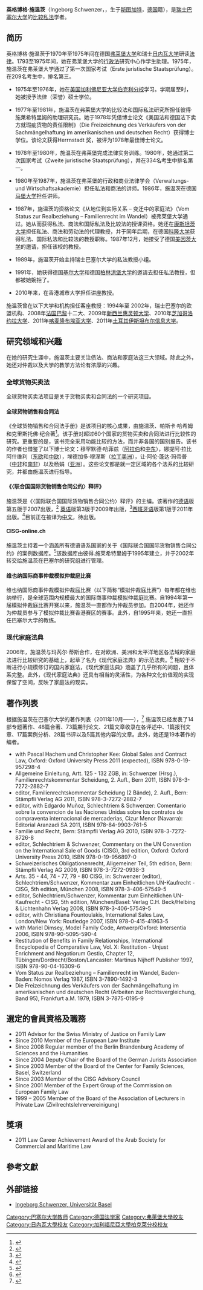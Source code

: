 {{multiple issues|
{{advert|time=2013-07-10T16:40:21+00:00}}
{{copyedit|time=2013-07-10T16:40:21+00:00}}
{{dead end|time=2013-07-10T16:40:21+00:00}}
{{orphan|time=2013-07-10T16:40:21+00:00}}
{{prose|time=2013-07-10T16:40:21+00:00}}
{{trivia|time=2013-07-10T16:40:21+00:00}}
}}
'''英格博格·施温茨'''（Ingeborg Schwenzer，{{bd|1951年|10月25日}}，生于[[斯图加特|斯图加特]]，[[德国|德国]]籍），是[[瑞士|瑞士]][[巴塞尔大学|巴塞尔大学]]的[[比较私法|比较私法]]学者。

== 简历 ==
英格博格·施温茨于1970年至1975年间在德国[[弗莱堡大学|弗莱堡大学]]和瑞士[[日内瓦大学|日内瓦大学]]研读[[法律|法律]]。1793至1975年间，她在弗莱堡大学的[[行政法|行政法]]研究中心作学生助理。1975年，施温茨在弗莱堡大学通过了第一次国家考试（Erste juristische Staatsprüfung）。在209名考生中，排名第三。

*1975年至1976年，她在[[美国|美国]][[加利佛尼亚大学伯克利分校|加利佛尼亚大学伯克利分校]]学习。学期届至时，她被授予法律（荣誉）硕士学位。

*1977年至1981年，施温茨在弗莱堡大学的比较法和国际私法研究所担任彼得·施莱希特里姆的助理研究员。她于1978年凭借博士论文《美国法和德国法下卖方就瑕疵货物的责任限制》（Die Freizeichnung des Verkäufers von der Sachmängelhaftung im amerikanischen und deutschen Recht）获得博士学位。该论文获得Herrnstadt 奖，被评为1978年最佳博士论文。

*1978年至1980年，施温茨在弗莱堡完成法律实务训练。1980年，她通过第二次国家考试（Zweite juristische Staatsprüfung），并在334名考生中排名第一。

*1980年至1987年，施温茨在弗莱堡的行政和商业法律学会（Verwaltungs- und Wirtschaftsakademie）担任私法和商法的讲师。1986年，施温茨在德国[[马堡大学|马堡大学]]担任讲师。

*1987年，施温茨的资格论文《从地位到实际关系 – 变迁中的家庭法》（Vom Status zur Realbeziehung – Familienrecht im Wandel）被弗莱堡大学通过。她从而获得私法、商法和国际私法及比较法的授课资格。她还在[[康斯坦茨大学|康斯坦茨大学]]担任私法、商法和劳动法的代理教授，并于同年后期，在德国[[科隆大学|科隆大学]]获得私法、国际私法和比较法的教授职称。1987年12月，她接受了德国[[美因茨大学|美因茨大学]]的邀请，担任该校的教授。

*1989年，施温茨开始主持瑞士巴塞尔大学的私法教授小组。

*1991年，她获得德国[[基尔大学|基尔大学]]和德国[[柏林|柏林]][[洪堡大学|洪堡大学]]的邀请去担任私法教授，但都被她婉拒了。

*2010年来，在香港城市大学担任讲座教授。

施温茨曾在以下大学和机构担任客座教授：1994年至 2002年，瑞士巴塞尔的欧盟机构、2008年[[法国|法国]][[巴黎|巴黎]]十二大、2009年[[新西兰|新西兰]][[惠灵顿大学|惠灵顿大学]]、2010年[[芝加哥|芝加哥]][[洛约拉大学|洛约拉大学]]、2011年[[喀麦隆|喀麦隆]][[布埃亚大学|布埃亚大学]]、2011年[[土耳其|土耳其]][[伊斯坦布尔信息大学|伊斯坦布尔信息大学]]。

== 研究领域和兴趣 ==
在她的研究生涯中，施温茨主要关注债法、商法和家庭法这三大领域。除此之外，她还对仲裁以及大学的教学方法论有浓厚的兴趣。

=== 全球货物买卖法 ===
全球货物买卖法项目是关于货物买卖和合同法的一个研究项目。

==== 全球货物销售和合同法 ====
《全球货物销售和合同法手册》是该项目的核心成果，由施温茨、帕斯卡·哈希姆和克里斯托佛·纪合著<ref>{{Cite web |url=http://lccn.loc.gov/2011939853 |title=存档副本 |accessdate=2011-10-29 |archive-date=2020-05-15 |archive-url=https://web.archive.org/web/20200515165957/http://lccn.loc.gov/2011939853 |dead-url=no }}</ref>。该手册对超过60个国家的货物买卖和合同法进行比较性的研究。更重要的是，该书完全采用功能比较的方法，而并非各国的国别报告。该书的作者也借鉴了以下博士论文：穆罕默德·哈菲兹（[[阿拉伯|阿拉伯]]和[[中东|中东]]），娜提阿·拉比阿什维利（[[东欧|东欧]]和[[中欧|中欧]]），埃德加多·穆涅斯（[[拉丁美洲|拉丁美洲]]），让·阿伦·蓬达·玛帝普（[[中部非洲|中非]]和[[南非|南非]]）以及杨娟（[[亚洲|亚洲]]）。这些论文都是就一定区域的各个法系的比较研究，并都由施温茨进行指导。 

==== 《〈联合国国际货物销售合同公约〉释评》 ====
施温茨是《〈国际联合国国际货物销售合同公约〉释评》的主编。该著作的[[德语|德语]]版第五版于2007出版，<ref>{{Cite web |url=http://d-nb.info/989417662 |title=存档副本 |accessdate=2011-10-29 |archive-date=2020-05-15 |archive-url=https://web.archive.org/web/20200515170004/http://d-nb.info/989417662 |dead-url=yes }}</ref>  [[英语|英语]]版第3版于2009年出版，<ref>{{Cite web |url=http://d-nb.info/999239821 |title=存档副本 |accessdate=2011-10-29 |archive-date=2020-05-15 |archive-url=https://web.archive.org/web/20200515170010/http://d-nb.info/999239821 |dead-url=yes }}</ref>[[西班牙语|西班牙语]]版第1版于2011年出版。<ref>{{Cite web |url=http://www.worldcat.org/title/schlechtriem-schwenzer-comentario-sobre-la-convencion-de-las-naciones-unidas-sobre-los-contratos-de-compraventa-internacional-de-mercaderias/oclc/754653801%26referer%3Dbrief_results |title=存档副本 |accessdate=2020-09-17 |archive-date=2017-08-26 |archive-url=https://web.archive.org/web/20170826033618/http://www.worldcat.org/title/schlechtriem-schwenzer-comentario-sobre-la-convencion-de-las-naciones-unidas-sobre-los-contratos-de-compraventa-internacional-de-mercaderias/oclc/754653801%26referer%3Dbrief_results |dead-url=no }}</ref>目前正在被译为[[中文|中文]]，待出版。

==== CISG-online.ch ====
施温茨主持着一个涵盖所有德语语系国家的关于《国际联合国国际货物销售合同公约》的案例数据库。<ref>{{Cite web |url=http://www.globalsaleslaw.org/index.cfm?pageID=28 |title=存档副本 |access-date=2011-10-29 |archive-url=https://web.archive.org/web/20111013135524/http://www.globalsaleslaw.org/index.cfm?pageID=28 |archive-date=2011-10-13 |dead-url=yes }}</ref>该数据库由彼得.施莱希特里姆于1995年建立，并于2002年转交给施温茨在巴塞尔的研究组进行管理。

==== 维也纳国际商事仲裁模拟仲裁庭比赛 ====
维也纳国际商事仲裁模拟仲裁庭比赛（以下简称“模拟仲裁庭比赛”）每年都在维也纳举行，是全球范围内规模最大的国际商事仲裁模拟仲裁庭比赛。自1994年第一届模拟仲裁庭比赛开赛以来，施温茨一直都作为仲裁员参加。自2004年，她还作为仲裁员参与了模拟仲裁比赛香港赛区的赛事。此外，自1995年来，她还一直担任巴塞尔大学的教练。

=== 现代家庭法典 ===
2006年，施温茨与玛芮尔·蒂斯合作，在对欧洲、美洲和太平洋地区各法域的家庭法进行比较研究的基础上，起草了名为《现代家庭法典》的示范法典。<ref>{{Cite web |url=http://d-nb.info/981245560 |title=存档副本 |accessdate=2011-10-29 |archive-date=2020-05-15 |archive-url=https://web.archive.org/web/20200515170016/http://d-nb.info/981245560 |dead-url=yes }}</ref> 相较于不断进行小规模修订的国内家庭法，《现代家庭法典》涵盖了几乎所有的问题，且体系完整。此外，《现代家庭法典》还具有相当的灵活性，为各种文化价值观的实现保留了空间，反映了家庭法的现实。

== 著作列表 == 
根据施温茨在巴塞尔大学的著作列表（2011年10月——），<ref>{{Cite web |url=http://ius.unibas.ch/lehre/dozierende/privatrecht/publikationen/person/schwenzer_ingeborg/ |title=存档副本 |accessdate=2011-10-29 |archiveurl=https://web.archive.org/web/20120425034545/https://ius.unibas.ch/lehre/dozierende/privatrecht/publikationen/person/schwenzer_ingeborg/#subcat_1 |archivedate=2012-04-25 |deadurl=yes }}</ref> 施温茨已经发表了14部专题著作、48篇合著、73篇期刊论文、21篇文章收录在各评述中、1篇报刊文章、17篇案例分析、28篇书评以及5篇其他内容的文章。此外，她还是19本著作的编者。
* with Pascal Hachem und Christopher Kee: Global Sales and Contract Law, Oxford: Oxford University Press 2011 (expected), ISBN 978-0-19-957298-4
* Allgemeine Einleitung, Artt. 125 - 132 ZGB, in: Schwenzer (Hrsg.), Familienrechtskommentar Scheidung, 2. Aufl., Bern 2011, ISBN 978-3-7272-2882-7
* editor, Familienrechtskommentar Scheidung (2 Bände), 2. Aufl., Bern: Stämpfli Verlag AG 2011, ISBN 978-3-7272-2882-7 
* editor, with Edgardo Muñoz, Schlechtriem & Schwenzer: Comentario sobre la convencion de las Naciones Unidas sobre los contratos de compraventa internacional de mercaderias, Cizur Menor (Navarra): Editorial Aranzadi SA 2011, ISBN 978-84-9903-761-5
* Familie und Recht, Bern: Stämpfli Verlag AG 2010, ISBN  978-3-7272-8726-8
* editor, Schlechtriem & Schwenzer, Commentary on the UN Convention on the International Sale of Goods (CISG), 3rd edition, Oxford: Oxford University Press 2010, ISBN 978-0-19-956897-0
* Schweizerisches Obligationenrecht, Allgemeiner Teil, 5th edition, Bern: Stämpfli Verlag AG 2009, ISBN  978-3-7272-0938-3
* Arts. 35 - 44, 74 - 77, 79 - 80 CISG, in: Schwenzer (editor), Schlechtriem/Schwenzer, Kommentar zum Einheitlichen UN-Kaufrecht - CISG, 5th edition, München 2008,  ISBN 978-3-406-57549-5
* editor, Schlechtriem/Schwenzer, Kommentar zum Einheitlichen UN-Kaufrecht - CISG, 5th edition, München/Basel: Verlag C.H. Beck/Helbing & Lichtenhahn Verlag 2008, ISBN 978-3-406-57549-5
* editor, with Christiana Fountoulakis, International Sales Law, London/New York: Routledge 2007, ISBN  978-0-415-41963-5 
* with Mariel Dimsey, Model Family Code, Antwerp/Oxford: Intersentia 2006, ISBN  978-90-5095-590-4
* Restitution of Benefits in Family Relationships, International Encyclopedia of Comparative Law, Vol. X: Restitution - Unjust Enrichment and Negotiorum Gestio, Chapter 12, Tübingen/Dordrecht/Boston/Lancaster: Martinus Nijhoff Publisher 1997, ISBN  978-90-04-16309-6
* Vom Status zur Realbeziehung – Familienrecht im Wandel, Baden-Baden: Nomos Verlag 1987, ISBN  3-7890-1492-3
* Die Freizeichnung des Verkäufers von der Sachmängelhaftung im amerikanischen und deutschen Recht (Arbeiten zur Rechtsvergleichung, Band 95), Frankfurt a.M. 1979, ISBN  3-7875-0195-9

== 選定的會員資格及職務 ==
* 2011 Advisor for the Swiss Ministry of Justice on Family Law
* Since 2010 Member of the European Law Institute
* Since 2008 Regular member of the Berlin Brandenburg Academy of Sciences and the Humanities
* Since 2004 Deputy Chair of the Board of the German Jurists Association
* Since 2003 Member of the Board of the Center for Family Sciences, Basel, Switzerland
* Since 2003 Member of the CISG Advisory Council
* Since 2001 Member of the Expert Group of the Commission on European Family Law
* 1999 – 2005 Member of the Board of the Association of Lecturers in Private Law (Zivilrechtslehrervereinigung)

== 獎項 ==
* 2011 Law Career Achievement Award of the Arab Society for Commercial and Maritime Law

== 參考文獻 ==
<references />

== 外部链接 ==
* [https://web.archive.org/web/20110909023659/http://ius.unibas.ch/lehre/dozierende/privatrecht/profil/person/schwenzer_ingeborg/ Ingeborg Schwenzer, Universität Basel]

{{Authority control}}

{{DEFAULTSORT:Schwenzer, Ingeborg}}
[[Category:巴塞尔大学教师|Category:巴塞尔大学教师]]
[[Category:德国法学家|Category:德国法学家]]
[[Category:弗萊堡大學校友|Category:弗萊堡大學校友]]
[[Category:日內瓦大學校友|Category:日內瓦大學校友]]
[[Category:加利福尼亞大學柏克萊分校校友|Category:加利福尼亞大學柏克萊分校校友]]